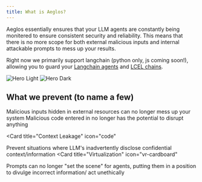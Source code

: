 ```yaml
---
title: What is Aeglos?
---
```


<span>
Aeglos essentially ensures that your LLM agents are constantly being monitered to ensure
consistent security and reliability. This means that there is no more scope for both external malicious inputs and
internal attackable prompts to mess up your results.

Right now we primarily support langchain (python only, js coming soon!), allowing you to guard your <a href="https://python.langchain.com/docs/modules/agents/">Langchain agents</a>
and <a href="https://python.langchain.com/docs/modules/chains">LCEL chains</a>.

</span>

<img
  className="block dark:hidden"
  src="/images/hero-light.svg"
  alt="Hero Light"
/>
<img
  className="hidden dark:block"
  src="/images/hero-dark.svg"
  alt="Hero Dark"
/>

## What we prevent (to name a few)

<CardGroup cols={2}>
  <Card title="Indirect Prompt Injection" icon="syringe">
    <span>
      Malicious inputs hidden in external resources can no longer mess up your
      system
    </span>
  </Card>

  <Card title="Code Injection" icon="code">
    <span>
      Malicious code entered in no longer has the potential to disrupt anything
    </span>

  </Card>

  <Card
    title="Context Leakage"
    icon="code"
   
  >
  Prevent situations where LLM's inadvertently disclose confidential context/information
  </Card>
   <Card
    title="Virtualization"
    icon="vr-cardboard"
  >
  Prompts can no longer "set the scene" for agents, putting them in a position to 
  divulge incorrect information/ act unethically
  </Card>
</CardGroup>
